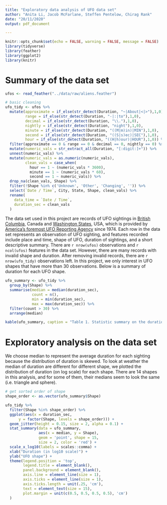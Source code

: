 ```yaml
---
title: "Exploratory data analysis of UFO data set"
author: "Anita Li, Jacob McFarlane, Steffen Pentelow, Chirag Rank"
date: "20/11/2020"
output: pdf_document

---
```


```r
knitr::opts_chunk$set(echo = FALSE, warning = FALSE, message = FALSE)
library(tidyverse)
library(feather)
library(ggplot2)
library(knitr)
```

# Summary of the data set


``` r
ufos <- read_feather("../data/raw/aliens.feather")

# basic cleaning
ufo_tidy <- ufos %>%
  mutate(approximate = if_else(str_detect(Duration, "~|About|<|>"),1,0),
         range = if_else(str_detect(Duration, "-|:|to"),1,0),
         decimal = if_else(str_detect(Duration, "\\."),1,0),
         nightly = if_else(str_detect(Duration, "night"),1,0),
         minute = if_else(str_detect(Duration, "((M|m)in)|MIN"),1,0),
         second = if_else(str_detect(Duration, "((S|s)ec)|SEC"),1,0),
         hour = if_else(str_detect(Duration, "((H|h)our)|HOUR"),1,0)) %>%
  filter(approximate == 0 & range == 0 & decimal == 0, nightly == 0) %>%
  mutate(numeric_vals = str_extract_all(Duration, "[:digit:]+")) %>%
  unnest(numeric_vals) %>%
  mutate(numeric_vals = as.numeric(numeric_vals), 
         clean_vals = case_when(
           hour == 1 ~ (numeric_vals * 3600),
           minute == 1 ~ (numeric_vals * 60),
           second == 1 ~ numeric_vals)) %>%
  drop_na(clean_vals, Shape) %>%
  filter(!Shape %in% c('Unknown', 'Other', 'Changing', '')) %>%
  select(`Date / Time`, City, State, Shape, clean_vals) %>%
  rename(
    data_time = `Date / Time`,
    duration_sec = clean_vals
  )

```


The data set used in this project are records of UFO sightings in [British Columbia](http://www.nuforc.org/webreports/ndxlBC.html), Canada and [Washington States](http://www.nuforc.org/webreports/ndxlWA.html), USA, which is provided by [America's foremost UFO Reporting Agency](www.ufocenter.com) since 1974. Each row in the data set represents an observation of UFO sighting, and features recorded include place and time, shape of UFO, duration of sightings, and a short descriptive summary. There are `r nrow(ufos)` observations and `r ncol(ufos)` features in the data set. However, there are many records with invalid shape and duration. After removing invalid records, there are `r nrow(ufo_tidy)` observations left. In this project, we only interest in UFO shapes that have more than 30 observations. Below is a summary of duration for each UFO shape.

```r
ufo_summary <- ufo_tidy %>%
  group_by(Shape) %>%
  summarise(median = median(duration_sec),
            count = n(),
            min = min(duration_sec),
            max = max(duration_sec)) %>%
  filter(count > 30) %>%
  arrange(median)

kable(ufo_summary, caption = "Table 1. Statistic summary on the duration (seconds) of sightings for each shape")

```




# Exploratory analysis on the data set

We choose median to represent the average duration for each sighting because the distribution of duration is skewed. To look at weather the median of duration are different for different shape, we plotted the distribution of duration (on log scale) for each shape. There are 14 shapes in this analysis, and for some of them, their medians seem to look the same (i.e. triangle and sphere).

```r
# get sorted order of shape
shape_order <- as.vector(ufo_summary$Shape)

ufo_tidy %>%
  filter(Shape %in% shape_order) %>%
  ggplot(aes(x = duration_sec, 
      y = factor(Shape, levels = shape_order))) +
  geom_jitter(height = 0.15, size = 2, alpha = 0.1) +
  stat_summary(data = ufo_summary,
               aes(x = median, y = Shape),
               geom = 'point', shape = 15,
               size = 2, color = 'red') +
  scale_x_log10(labels = scales::comma) +
  xlab("Duration (in log10 scale)") +
  ylab("UFO shape") +
  theme(legend.position = 'top',
        legend.title = element_blank(),
        panel.background = element_blank(),
        axis.line = element_line(size = 1),
        axis.ticks = element_line(size = 1),
        axis.ticks.length = unit(.25, 'cm'),
        text = element_text(size = 15),
        plot.margin = unit(c(0.5, 0.5, 0.5, 0.5), 'cm')
  )

```


